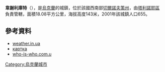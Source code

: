 {{coord|48|58|15|N|30|38|10|E|scale:30000_region:UA|display=title}}

'''韋謝利庫特'''（{{lang-uk|Веселий Кут}}），是[[烏克蘭|烏克蘭]]的城鎮，位於該國西南部[[切爾諾夫策州|切爾諾夫策州]]，由[[塔利諾耶區|塔利諾耶區]]負責管轄，面積18.08平方公里，海拔高度143米，2001年該城鎮人口655。

==參考資料==
*[http://weather.in.ua/ua/cherkasskaja/3441 weather.in.ua] {{Wayback|url=http://weather.in.ua/ua/cherkasskaja/3441 |date=20111221073209 }}
*[http://gska2.rada.gov.ua/pls/z7502/A005?rdat1=26.07.2009&rf7571=38281 картка]{{dead link|date=2018年5月 |bot=InternetArchiveBot |fix-attempted=yes }}
* [http://who-is-who.com.ua/bookmaket/mischerkasy2009/15/380.html who-is-who.com.u]{{dead link|date=2018年5月 |bot=InternetArchiveBot |fix-attempted=yes }}

{{Ukraine-geo-stub}}
[[Category:烏克蘭城市|Category:烏克蘭城市]]
